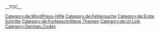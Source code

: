 {{Languages|
{{en|Glossary}}
{{de|Glossar}}
{{es|Glosario}}
{{fax|فرهنگ_لغات}}
{{it|Glossario}}
{{ja|用語集}}
{{ko|Glossary}}
{{pt-br|Glossário}}
{{ru|Глоссарий}}
{{sk|Slovník}}
{{zh-cn|术语表}}
{{zh-tw|術語}}
}}

__TOC__

[[Category:de:WordPress-Hilfe]]
[[Category:de:Fehlersuche]]
[[Category:de:Erste Schritte]]
[[Category:de:Fortgeschrittene Themen]]
[[Category:de:UI Link]]
[[Category:German_Codex]]

{{de:Stub}}